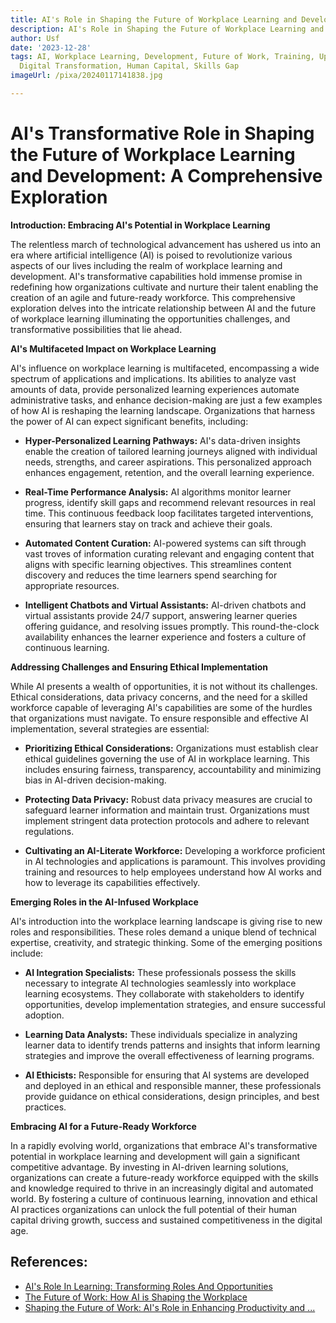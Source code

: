 ```yaml
---
title: AI's Role in Shaping the Future of Workplace Learning and Development
description: AI's Role in Shaping the Future of Workplace Learning and Development
author: Usf
date: '2023-12-28'
tags: AI, Workplace Learning, Development, Future of Work, Training, Upskilling, Reskilling,
  Digital Transformation, Human Capital, Skills Gap
imageUrl: /pixa/20240117141838.jpg

---
```

# AI's Transformative Role in Shaping the Future of Workplace Learning  and Development: A Comprehensive Exploration

**Introduction: Embracing AI's Potential in Workplace Learning**

The  relentless march of technological advancement has  ushered us into an era where artificial intelligence (AI) is poised to revolutionize various aspects of our lives including the realm of workplace learning and development. AI's transformative capabilities hold immense promise in redefining how organizations  cultivate and  nurture their talent enabling the creation of an agile and future-ready workforce. This comprehensive exploration delves into the intricate relationship  between AI and the future  of workplace learning illuminating the opportunities challenges, and transformative  possibilities that lie ahead.

**AI's Multifaceted Impact on Workplace Learning**

AI's  influence on workplace learning is  multifaceted, encompassing a wide spectrum of  applications and implications. Its abilities to analyze  vast amounts of data, provide personalized learning experiences  automate administrative tasks, and  enhance decision-making  are just a  few examples of how AI is reshaping the learning landscape. Organizations that harness the power of AI can expect significant benefits,  including:

*  **Hyper-Personalized Learning Pathways:** AI's data-driven insights enable the creation of tailored learning journeys aligned with individual needs, strengths, and career  aspirations. This personalized approach enhances engagement, retention, and the overall learning experience.

* **Real-Time Performance Analysis:** AI algorithms monitor learner progress, identify  skill gaps  and recommend relevant  resources in real time. This continuous feedback loop facilitates  targeted interventions, ensuring that learners stay on track and achieve their goals.

* **Automated Content Curation:** AI-powered systems can sift through vast troves of information curating relevant and engaging content that aligns with specific learning objectives. This streamlines content discovery  and reduces the time learners spend searching for appropriate resources.

* **Intelligent  Chatbots and Virtual Assistants:** AI-driven chatbots and virtual assistants provide 24/7  support, answering learner queries offering guidance, and resolving issues promptly. This round-the-clock availability enhances the learner experience and fosters a culture of continuous learning.

**Addressing Challenges and Ensuring Ethical Implementation**

While AI presents  a wealth of opportunities, it is not without its challenges.  Ethical considerations, data privacy  concerns, and the need for a skilled workforce  capable of leveraging AI's capabilities  are  some of the hurdles  that organizations must navigate. To ensure responsible  and effective AI  implementation, several strategies are essential:

* **Prioritizing Ethical Considerations:** Organizations must establish clear ethical guidelines governing the use of AI in workplace learning. This includes ensuring fairness,  transparency, accountability  and minimizing bias in AI-driven decision-making.

* **Protecting Data Privacy:** Robust data privacy measures  are crucial to safeguard learner information and maintain  trust. Organizations  must implement stringent data protection protocols and adhere to relevant regulations.

* **Cultivating an  AI-Literate Workforce:** Developing a workforce proficient in AI technologies and applications is paramount.  This  involves providing training and resources to help employees  understand how AI works and how to leverage its capabilities effectively.

**Emerging Roles in the AI-Infused Workplace**

AI's introduction into the workplace learning landscape is giving rise to new roles  and responsibilities. These roles demand a unique blend of technical expertise, creativity, and strategic thinking. Some of the emerging positions  include:

* **AI Integration Specialists:** These professionals possess the  skills necessary to integrate  AI technologies seamlessly into workplace learning ecosystems. They collaborate with stakeholders to identify opportunities, develop implementation strategies, and ensure successful adoption.

* **Learning Data Analysts:** These individuals specialize in analyzing learner data to identify trends patterns and insights that inform learning strategies and improve the overall effectiveness of learning programs.

* **AI Ethicists:** Responsible for  ensuring that AI systems are developed and deployed in an ethical and responsible manner,  these  professionals provide guidance  on ethical considerations, design  principles, and best practices.

**Embracing AI for a Future-Ready Workforce**

In a rapidly evolving world,  organizations  that embrace AI's transformative potential  in workplace learning and development  will gain a significant  competitive advantage.  By investing in AI-driven learning solutions, organizations can create a future-ready workforce equipped with the skills and  knowledge required to thrive in an increasingly digital and automated world. By fostering a culture  of continuous  learning,  innovation and ethical  AI practices organizations can unlock the full potential of their human capital  driving growth, success and sustained competitiveness in the digital  age.

## References:
- [AI's Role In Learning: Transforming Roles And Opportunities](https://elearningindustry.com/ais-role-in-learning-transforming-roles-and-opportunities)
- [The Future of Work: How AI is Shaping the Workplace](https://esoftskills.com/the-future-of-work-how-ai-is-shaping-the-workplace/)
- [Shaping the Future of Work: AI's Role in Enhancing Productivity and ...](https://www.linkedin.com/pulse/shaping-future-work-ais-role-enhancing-productivity-collaboration-xs16f?trk=public_post_main-feed-card_reshare_feed-article-content)
